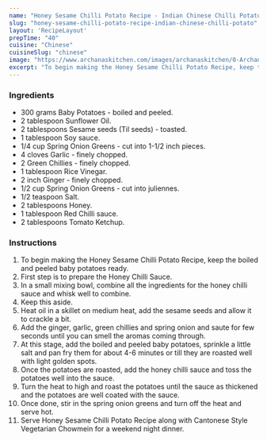 ---
name: "Honey Sesame Chilli Potato Recipe - Indian Chinese Chilli Potato"
slug: "honey-sesame-chilli-potato-recipe-indian-chinese-chilli-potato"
layout: 'RecipeLayout'
prepTime: "40"
cuisine: "Chinese"
cuisineSlug: "chinese"
image: "https://www.archanaskitchen.com/images/archanaskitchen/0-Archanas-Kitchen-Recipes/2020/Indo_Chinese_Chilli_Potato_Recipe_1-2_1600.jpg"
excerpt: "To begin making the Honey Sesame Chilli Potato Recipe, keep the boiled and peeled baby potatoes ready"
---

### Ingredients

- 300 grams Baby Potatoes - boiled and peeled.
- 2 tablespoon Sunflower Oil.
- 2 tablespoons Sesame seeds (Til seeds) - toasted.
- 1 tablespoon Soy sauce.
- 1/4 cup Spring Onion Greens - cut into 1-1/2 inch pieces.
- 4 cloves Garlic - finely chopped.
- 2 Green Chillies - finely chopped.
- 1 tablespoon Rice Vinegar.
- 2 inch Ginger - finely chopped.
- 1/2 cup Spring Onion Greens - cut into juliennes.
- 1/2 teaspoon Salt.
- 2 tablespoons Honey.
- 1 tablespoon Red Chilli sauce.
- 2 tablespoons Tomato Ketchup.

### Instructions

1. To begin making the Honey Sesame Chilli Potato Recipe, keep the boiled and peeled baby potatoes ready.
1. First step is to prepare the Honey Chilli Sauce.
1. In a small mixing bowl, combine all the ingredients for the honey chilli sauce and whisk well to combine.
1.  Keep this aside.
1. Heat oil in a skillet on medium heat, add the sesame seeds and allow it to crackle a bit.
1. Add the ginger, garlic, green chillies and spring onion and saute for few seconds until you can smell the aromas coming through.
1. At this stage, add the boiled and peeled baby potatoes, sprinkle a little salt and pan fry them for about 4-6 minutes or till they are roasted well with light golden spots.
1. Once the potatoes are roasted, add the honey chilli sauce and toss the potatoes well into the sauce.
1. Turn the heat to high and roast the potatoes until the sauce as thickened and the potatoes are well coated with the sauce.
1. Once done, stir in the spring onion greens and turn off the heat and serve hot.
1. Serve Honey Sesame Chilli Potato Recipe along with Cantonese Style Vegetarian Chowmein for a weekend night dinner.
